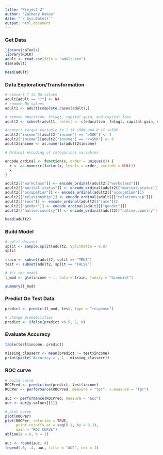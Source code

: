 ---
title: "Project 2"
author: "Zachary Kekoa"
date: "`r Sys.Date()`"
output: html_document
---

### Get Data
```{r}
library(caTools)
library(ROCR)
adult <- read.csv(file = "adult.csv")
dim(adult)
```
```{r}
head(adult)
```

### Data Exploration/Transformation
```{r}
# convert ? to NA values
adult[adult == "?"] <- NA
# remove NA values
adult1 <- adult[complete.cases(adult),]

# remove education, fnlwgt, capital.gain, and capital.loss
adult2 <- subset(adult1, select = -c(education, fnlwgt, capital.gain, capital.loss))

#convert target variable to 1 if >50K and 0 if <=50K
adult2["income"][adult2["income"] == ">50K"] <- 1
adult2["income"][adult2["income"] == "<=50K"] <- 0
adult2$income <- as.numeric(adult2$income)
```

```{r}
# Ordinal encoding of categorical variables

encode_ordinal <- function(x, order = unique(x)) {
  x <- as.numeric(factor(x, levels = order, exclude = NULL))
  x
}

adult2[["workclass"]] <- encode_ordinal(adult2[["workclass"]])
adult2[["marital.status"]] <- encode_ordinal(adult2[["marital.status"]])
adult2[["occupation"]] <- encode_ordinal(adult2[["occupation"]])
adult2[["relationship"]] <- encode_ordinal(adult2[["relationship"]])
adult2[["race"]] <- encode_ordinal(adult2[["race"]])
adult2[["gender"]] <- encode_ordinal(adult2[["gender"]])
adult2[["native.country"]] <- encode_ordinal(adult2[["native.country"]])
```

```{r}
head(adult2)
```

### Build Model
```{r}
# split dataset
split <- sample.split(adult2, SplitRatio = 0.8)
split
   
train <- subset(adult2, split == "TRUE")
test <- subset(adult2, split == "FALSE")
```

```{r}
# fit the model
l_mod <- glm(income ~ ., data = train, family = "binomial")

summary(l_mod)
```

### Predict On Test Data
```{r}
predict <- predict(l_mod, test, type = "response")

# change probabilities
predict <- ifelse(predict >0.5, 1, 0)
```

### Evaluate Accuracy
```{r}
table(test$income, predict)
   
missing_classerr <- mean(predict != test$income)
print(paste('Accuracy =', 1 - missing_classerr))
```

### ROC curve
```{r}
# build curve
ROCPred <- prediction(predict, test$income) 
ROCPer <- performance(ROCPred, measure = "tpr", x.measure = "fpr")
   
auc <- performance(ROCPred, measure = "auc")
auc <- auc@y.values[[1]]

# plot curve
plot(ROCPer)
plot(ROCPer, colorize = TRUE, 
     print.cutoffs.at = seq(0.1, by = 0.1), 
     main = "ROC CURVE")
abline(a = 0, b = 1)
   
auc <- round(auc, 4)
legend(.6, .4, auc, title = "AUC", cex = 1)
```
